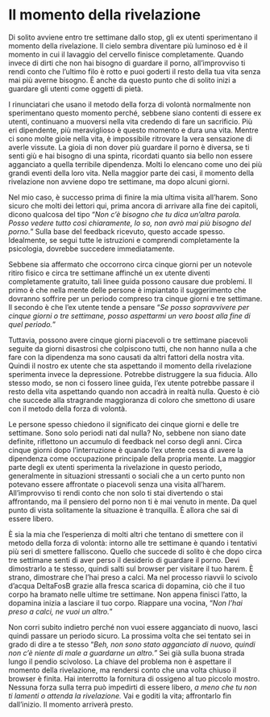 # Il momento della rivelazione

Di solito avviene entro tre settimane dallo stop, gli ex utenti sperimentano il momento della rivelazione. Il cielo sembra diventare più luminoso ed è il momento in cui il lavaggio del cervello finisce completamente. Quando invece di dirti che non hai bisogno di guardare il porno, all'improvviso ti rendi conto che l'ultimo filo è rotto e puoi goderti il resto della tua vita senza mai più averne bisogno. È anche da questo punto che di solito inizi a guardare gli utenti come oggetti di pietà.

I rinunciatari che usano il metodo della forza di volontà normalmente non sperimentano questo momento perché, sebbene siano contenti di essere ex utenti, continuano a muoversi nella vita credendo di fare un sacrificio. Più eri dipendente, più meraviglioso è questo momento e dura una vita. Mentre ci sono molte gioie nella vita, è impossibile ritrovare la vera sensazione di averle vissute. La gioia di non dover più guardare il porno è diversa, se ti senti giù e hai bisogno di una spinta, ricordati quanto sia bello non essere agganciato a quella terribile dipendenza. Molti lo elencano come uno dei più grandi eventi della loro vita. Nella maggior parte dei casi, il momento della rivelazione non avviene dopo tre settimane, ma dopo alcuni giorni.

Nel mio caso, è successo prima di finire la mia ultima visita all'harem. Sono sicuro che molti dei lettori qui, prima ancora di arrivare alla fine dei capitoli, dicono qualcosa del tipo "*Non c'è bisogno che tu dica un'altra parola. Posso vedere tutto così chiaramente, lo so, non avrò mai più bisogno del porno.*" Sulla base del feedback ricevuto, questo accade spesso. Idealmente, se segui tutte le istruzioni e comprendi completamente la psicologia, dovrebbe succedere immediatamente.

Sebbene sia affermato che occorrono circa cinque giorni per un notevole ritiro fisico e circa tre settimane affinché un ex utente diventi completamente gratuito, tali linee guida possono causare due problemi. Il primo è che nella mente delle persone è impiantato il suggerimento che dovranno soffrire per un periodo compreso tra cinque giorni e tre settimane. Il secondo è che l'ex utente tende a pensare "*Se posso sopravvivere per cinque giorni o tre settimane, posso aspettarmi un vero boost alla fine di quel periodo.*"

Tuttavia, possono avere cinque giorni piacevoli o tre settimane piacevoli seguite da giorni disastrosi che colpiscono tutti, che non hanno nulla a che fare con la dipendenza ma sono causati da altri fattori della nostra vita. Quindi il nostro ex utente che sta aspettando il momento della rivelazione sperimenta invece la depressione. Potrebbe distruggere la sua fiducia. Allo stesso modo, se non ci fossero linee guida, l'ex utente potrebbe passare il resto della vita aspettando quando non accadrà in realtà nulla. Questo è ciò che succede alla stragrande maggioranza di coloro che smettono di usare con il metodo della forza di volontà.

Le persone spesso chiedono il significato dei cinque giorni e delle tre settimane. Sono solo periodi nati dal nulla? No, sebbene non siano date definite, riflettono un accumulo di feedback nel corso degli anni. Circa cinque giorni dopo l'interruzione è quando l'ex utente cessa di avere la dipendenza come occupazione principale della propria mente. La maggior parte degli ex utenti sperimenta la rivelazione in questo periodo, generalmente in situazioni stressanti o sociali che a un certo punto non potevano essere affrontate o piacevoli senza una visita all'harem. All'improvviso ti rendi conto che non solo ti stai divertendo o stai affrontando, ma il pensiero del porno non ti è mai venuto in mente. Da quel punto di vista solitamente la situazione è tranquilla. È allora che sai di essere libero.

È sia la mia che l'esperienza di molti altri che tentano di smettere con il metodo della forza di volontà: intorno alle tre settimane è quando i tentativi più seri di smettere falliscono. Quello che succede di solito è che dopo circa tre settimane senti di aver perso il desiderio di guardare il porno. Devi dimostrarlo a te stesso, quindi salti sul browser per visitare il tuo harem. È strano, dimostrare che l'hai preso a calci. Ma nel processo riavvii lo scivolo d'acqua DeltaFosB grazie alla fresca scarica di dopamina, ciò che il tuo corpo ha bramato nelle ultime tre settimane. Non appena finisci l'atto, la dopamina inizia a lasciare il tuo corpo. Riappare una vocina, "*Non l'hai preso a calci, ne vuoi un altro.*"

Non corri subito indietro perché non vuoi essere agganciato di nuovo, lasci quindi passare un periodo sicuro. La prossima volta che sei tentato sei in grado di dire a te stesso "*Beh, non sono stato agganciato di nuovo, quindi non c'è niente di male a guardarne un altro."* Sei già sulla buona strada lungo il pendio scivoloso. La chiave del problema non è aspettare il momento della rivelazione, ma rendersi conto che una volta chiuso il browser è finita. Hai interrotto la fornitura di ossigeno al tuo piccolo mostro. Nessuna forza sulla terra può impedirti di essere libero, *a meno che tu non ti lamenti o attenda la rivelazione.* Vai e goditi la vita; affrontarlo fin dall'inizio. Il momento arriverà presto.
